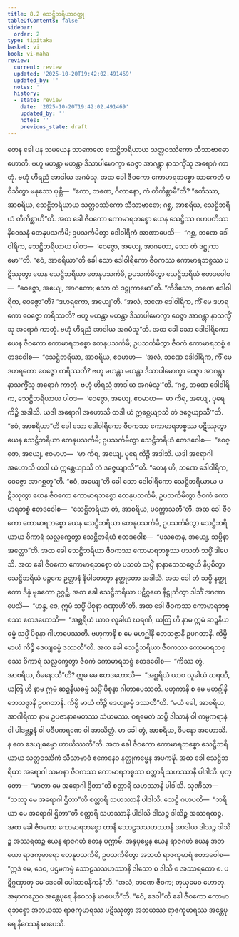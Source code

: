 ```yaml
---
title: 8.2 သေဋ္ဌိဘရိယာဝတ္ထု
tableOfContents: false
sidebar:
  order: 2
type: tipitaka
basket: vi
book: vi-maha
review:
  current: review
  updated: '2025-10-20T19:42:02.491469'
  updated_by: ''
  notes: ''
  history:
  - state: review
    date: '2025-10-20T19:42:02.491469'
    updated_by: ''
    notes: ''
    previous_state: draft
---
```



<DynamicBreadcrumb />


<ReviewStatus review={frontmatter.review} showDetails={true} />

<HypothesisAnnotation frontmatter={frontmatter} />

<Division number="330" book="vi-maha" e="ch" v="3" p="380">

<Paragraph number="1564" book="vi-maha">
တေန ခေါ ပန သမယေန သာကေတေ သေဋ္ဌိဘရိယာယ သတ္တဝဿိကော သီသာဗာဓော ဟောတိ. ဗဟူ မဟန္တာ မဟန္တာ ဒိသာပါမောက္ခာ ဝေဇ္ဇာ အာဂန္တွာ နာသက္ခိံသု အရောဂံ ကာတုံ. ဗဟုံ ဟိရညံ အာဒါယ အဂမံသု. အထ ခေါ ဇီဝကော ကောမာရဘစ္စော သာကေတံ ပဝိသိတွာ မနုဿေ ပုစ္ဆိ—  “ကော, ဘဏေ, ဂိလာနော, ကံ တိကိစ္ဆာမီ”တိ? “ဧတိဿာ, အာစရိယ, သေဋ္ဌိဘရိယာယ သတ္တဝဿိကော သီသာဗာဓော; ဂစ္ဆ, အာစရိယ, သေဋ္ဌိဘရိယံ တိကိစ္ဆာဟီ”တိ. အထ ခေါ ဇီဝကော ကောမာရဘစ္စော ယေန သေဋ္ဌိဿ ဂဟပတိဿ နိဝေသနံ တေနုပသင်္ကမိ; ဥပသင်္ကမိတွာ ဒေါဝါရိကံ အာဏာပေသိ—  “ဂစ္ဆ, ဘဏေ ဒေါဝါရိက, သေဋ္ဌိဘရိယာယ ပါဝဒ—  ‘ဝေဇ္ဇော, အယျေ, အာဂတော, သော တံ ဒဋ္ဌုကာမော’”တိ. “ဧဝံ, အာစရိယာ”တိ ခေါ သော ဒေါဝါရိကော ဇီဝကဿ ကောမာရဘစ္စဿ ပဋိဿုတွာ ယေန သေဋ္ဌိဘရိယာ တေနုပသင်္ကမိ, ဥပသင်္ကမိတွာ သေဋ္ဌိဘရိယံ ဧတဒဝေါစ—  “ဝေဇ္ဇော, အယျေ, အာဂတော; သော တံ ဒဋ္ဌုကာမော”တိ. “ကီဒိသော, ဘဏေ ဒေါဝါရိက, ဝေဇ္ဇော”တိ? “ဒဟရကော, အယျေ”တိ. “အလံ, ဘဏေ ဒေါဝါရိက, ကိံ မေ ဒဟရကော ဝေဇ္ဇော ကရိဿတိ? ဗဟူ မဟန္တာ မဟန္တာ ဒိသာပါမောက္ခာ ဝေဇ္ဇာ အာဂန္တွာ နာသက္ခိံသု အရောဂံ ကာတုံ. ဗဟုံ ဟိရညံ အာဒါယ အဂမံသူ”တိ. အထ ခေါ သော ဒေါဝါရိကော ယေန ဇီဝကော ကောမာရဘစ္စော တေနုပသင်္ကမိ; ဥပသင်္ကမိတွာ ဇီဝကံ ကောမာရဘစ္စံ ဧတဒဝေါစ—  “သေဋ္ဌိဘရိယာ, အာစရိယ, ဧဝမာဟ—  ‘အလံ, ဘဏေ ဒေါဝါရိက, ကိံ မေ ဒဟရကော ဝေဇ္ဇော ကရိဿတိ? ဗဟူ မဟန္တာ မဟန္တာ ဒိသာပါမောက္ခာ ဝေဇ္ဇာ အာဂန္တွာ နာသက္ခိံသု အရောဂံ ကာတုံ. ဗဟုံ ဟိရညံ အာဒါယ အဂမံသူ’”တိ. “ဂစ္ဆ, ဘဏေ ဒေါဝါရိက, သေဋ္ဌိဘရိယာယ ပါဝဒ—  ‘ဝေဇ္ဇော, အယျေ, ဧဝမာဟ—  မာ ကိရ, အယျေ, ပုရေ ကိဉ္စိ အဒါသိ. ယဒါ အရောဂါ အဟောသိ တဒါ ယံ ဣစ္ဆေယျာသိ တံ ဒဇ္ဇေယျာသီ’”တိ. “ဧဝံ, အာစရိယာ”တိ ခေါ သော ဒေါဝါရိကော ဇီဝကဿ ကောမာရဘစ္စဿ ပဋိဿုတွာ ယေန သေဋ္ဌိဘရိယာ တေနုပသင်္ကမိ; ဥပသင်္ကမိတွာ သေဋ္ဌိဘရိယံ ဧတဒဝေါစ—  “ဝေဇ္ဇော, အယျေ, ဧဝမာဟ—  ‘မာ ကိရ, အယျေ, ပုရေ ကိဉ္စိ အဒါသိ. ယဒါ အရောဂါ အဟောသိ တဒါ ယံ ဣစ္ဆေယျာသိ တံ ဒဇ္ဇေယျာသီ’”တိ. “တေန ဟိ, ဘဏေ ဒေါဝါရိက, ဝေဇ္ဇော အာဂစ္ဆတူ”တိ. “ဧဝံ, အယျေ”တိ ခေါ သော ဒေါဝါရိကော သေဋ္ဌိဘရိယာယ ပဋိဿုတွာ ယေန ဇီဝကော ကောမာရဘစ္စော တေနုပသင်္ကမိ, ဥပသင်္ကမိတွာ ဇီဝကံ ကောမာရဘစ္စံ ဧတဒဝေါစ—  “သေဋ္ဌိဘရိယာ တံ, အာစရိယ, ပက္ကောသတီ”တိ.
</Paragraph>

<Paragraph number="1565" book="vi-maha">
အထ ခေါ ဇီဝကော ကောမာရဘစ္စော ယေန သေဋ္ဌိဘရိယာ တေနုပသင်္ကမိ, ဥပသင်္ကမိတွာ သေဋ္ဌိဘရိယာယ ဝိကာရံ သလ္လက္ခေတွာ သေဋ္ဌိဘရိယံ ဧတဒဝေါစ—  “ပသတေန, အယျေ, သပ္ပိနာ အတ္ထော”တိ. အထ ခေါ သေဋ္ဌိဘရိယာ ဇီဝကဿ ကောမာရဘစ္စဿ ပသတံ သပ္ပိံ ဒါပေသိ. အထ ခေါ ဇီဝကော ကောမာရဘစ္စော တံ ပသတံ သပ္ပိံ နာနာဘေသဇ္ဇေဟိ နိပ္ပစိတွာ သေဋ္ဌိဘရိယံ မဉ္စကေ ဥတ္တာနံ နိပါတေတွာ နတ္ထုတော အဒါသိ. အထ ခေါ တံ သပ္ပိ နတ္ထုတော ဒိန္နံ မုခတော ဥဂ္ဂဉ္ဆိ. အထ ခေါ သေဋ္ဌိဘရိယာ ပဋိဂ္ဂဟေ နိဋ္ဌုဘိတွာ ဒါသိံ အာဏာပေသိ—  “ဟန္ဒ, ဇေ, ဣမံ သပ္ပိံ ပိစုနာ ဂဏှာဟီ”တိ. အထ ခေါ ဇီဝကဿ ကောမာရဘစ္စဿ ဧတဒဟောသိ—  “အစ္ဆရိယံ ယာဝ လူခါယံ ဃရဏီ, ယတြ ဟိ နာမ ဣမံ ဆဍ္ဍနီယဓမ္မံ သပ္ပိံ ပိစုနာ ဂါဟာပေဿတိ. ဗဟုကာနိ စ မေ မဟဂ္ဃါနိ ဘေသဇ္ဇာနိ ဥပဂတာနိ. ကိမ္ပိ မာယံ ကိဉ္စိ ဒေယျဓမ္မံ ဒဿတီ”တိ. အထ ခေါ သေဋ္ဌိဘရိယာ ဇီဝကဿ ကောမာရဘစ္စဿ ဝိကာရံ သလ္လက္ခေတွာ ဇီဝကံ ကောမာရဘစ္စံ ဧတဒဝေါစ—  “ကိဿ တွံ, အာစရိယ, ဝိမနောသီ”တိ? ဣဓ မေ ဧတဒဟောသိ—  “အစ္ဆရိယံ ယာဝ လူခါယံ ဃရဏီ, ယတြ ဟိ နာမ ဣမံ ဆဍ္ဍနီယဓမ္မံ သပ္ပိံ ပိစုနာ ဂါဟာပေဿတိ. ဗဟုကာနိ စ မေ မဟဂ္ဃါနိ ဘေသဇ္ဇာနိ ဥပဂတာနိ. ကိမ္ပိ မာယံ ကိဉ္စိ ဒေယျဓမ္မံ ဒဿတီ”တိ. “မယံ ခေါ, အာစရိယ, အာဂါရိကာ နာမ ဥပဇာနာမေတဿ သံယမဿ. ဝရမေတံ သပ္ပိ ဒါသာနံ ဝါ ကမ္မကရာနံ ဝါ ပါဒဗ္ဘဉ္ဇနံ ဝါ ပဒီပကရဏေ ဝါ အာသိတ္တံ. မာ ခေါ တွံ, အာစရိယ, ဝိမနော အဟောသိ. န တေ ဒေယျဓမ္မော ဟာယိဿတီ”တိ.
</Paragraph>

<Paragraph number="1566" book="vi-maha">
အထ ခေါ ဇီဝကော ကောမာရဘစ္စော သေဋ္ဌိဘရိယာယ သတ္တဝဿိကံ သီသာဗာဓံ ဧကေနေဝ နတ္ထုကမ္မေန အပကဍ္ဎိ. အထ ခေါ သေဋ္ဌိဘရိယာ အရောဂါ သမာနာ ဇီဝကဿ ကောမာရဘစ္စဿ စတ္တာရိ သဟဿာနိ ပါဒါသိ. ပုတ္တော—  “မာတာ မေ အရောဂါ ဌိတာ”တိ စတ္တာရိ သဟဿာနိ ပါဒါသိ. သုဏိသာ—  “သဿု မေ အရောဂါ ဌိတာ”တိ စတ္တာရိ သဟဿာနိ ပါဒါသိ. သေဋ္ဌိ ဂဟပတိ—  “ဘရိယာ မေ အရောဂါ ဌိတာ”တိ စတ္တာရိ သဟဿာနိ ပါဒါသိ ဒါသဉ္စ ဒါသိဉ္စ အဿရထဉ္စ.
</Paragraph>

<Paragraph number="1567" book="vi-maha">
အထ ခေါ ဇီဝကော ကောမာရဘစ္စော တာနိ သောဠသသဟဿာနိ အာဒါယ ဒါသဉ္စ ဒါသိဉ္စ အဿရထဉ္စ ယေန ရာဇဂဟံ တေန ပက္ကာမိ. အနုပုဗ္ဗေန ယေန ရာဇဂဟံ ယေန အဘယော ရာဇကုမာရော တေနုပသင်္ကမိ, ဥပသင်္ကမိတွာ အဘယံ ရာဇကုမာရံ ဧတဒဝေါစ—  “ဣဒံ မေ, ဒေဝ, ပဌမကမ္မံ သောဠသသဟဿာနိ ဒါသော စ ဒါသီ စ အဿရထော စ. ပဋိဂ္ဂဏှာတု မေ ဒေဝေါ ပေါသာဝနိကန်”တိ. “အလံ, ဘဏေ ဇီဝက; တုယှမေဝ ဟောတု. အမှာကညေဝ အန္တေပုရေ နိဝေသနံ မာပေဟီ”တိ. “ဧဝံ, ဒေဝါ”တိ ခေါ ဇီဝကော ကောမာရဘစ္စော အဘယဿ ရာဇကုမာရဿ ပဋိဿုတွာ အဘယဿ ရာဇကုမာရဿ အန္တေပုရေ နိဝေသနံ မာပေသိ.
</Paragraph>
</Division>